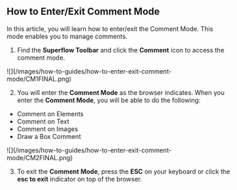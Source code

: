 ## How to Enter/Exit Comment Mode

In this article, you will learn how to enter/exit the Comment Mode. This mode enables you to manage comments.

1. Find the **Superflow Toolbar** and click the **Comment** icon to access the comment mode.

<Frame>
![](/images/how-to-guides/how-to-enter-exit-comment-mode/CM1FINAL.png)
</Frame>

2. You will enter the **Comment Mode** as the browser indicates. When you enter the **Comment Mode**, you will be able to do the following:
* Comment on Elements
* Comment on Text
* Comment on Images
* Draw a Box Comment

<Frame>
![](/images/how-to-guides/how-to-enter-exit-comment-mode/CM2FINAL.png)
</Frame>

3. To exit the **Comment Mode**, press the **ESC** on your keyboard or click the **esc to exit** indicator on top of the browser.
